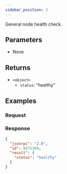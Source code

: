 ```yaml
---
sidebar_position: 3
---
```



General node health check.

## Parameters

- None

## Returns

- `<object>`
  - `status`: "healthy"

## Examples

### Request

<ExampleRequest method="getHealth" />

### Response

```json
{
  "jsonrpc": "2.0",
  "id": 8675309,
  "result": {
    "status": "healthy"
  }
}
```
